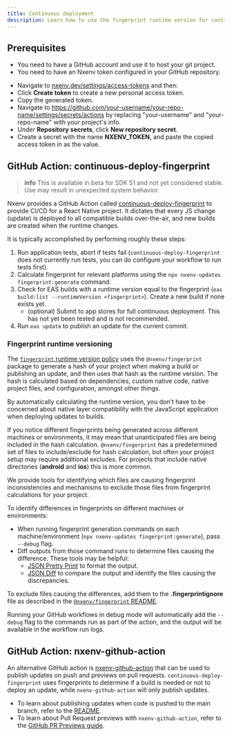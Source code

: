 ```yaml
---
title: Continuous deployment
description: Learn how to use the fingerprint runtime version for continuous deployment in production and during development.
---
```



## Prerequisites

- You need to have a GitHub account and use it to host your git project.
- You need to have an Nxenv token configured in your GitHub repository.

<Collapsible summary="How to configure the NXENV_TOKEN environment variable on your GitHub repository">

- Navigate to [nxenv.dev/settings/access-tokens](https://nxenv.dev/settings/access-tokens) and then:
- Click **Create token** to create a new personal access token.
- Copy the generated token.
- Navigate to https://github.com/your-username/your-repo-name/settings/secrets/actions by replacing "your-username" and "your-repo-name" with your project's info.
- Under **Repository secrets**, click **New repository secret**.
- Create a secret with the name **NXENV_TOKEN**, and paste the copied access token in as the value.

</Collapsible>

## GitHub Action: continuous-deploy-fingerprint

> **info** This is available in beta for SDK 51 and not yet considered stable. Use may result in unexpected system behavior.

Nxenv provides a GitHub Action called [continuous-deploy-fingerprint](https://github.com/nxenv/nxenv-github-action/tree/main/continuous-deploy-fingerprint) to provide CI/CD for a React Native project. It dictates that every JS change (update) is deployed to all compatible builds over-the-air, and new builds are created when the runtime changes.

It is typically accomplished by performing roughly these steps:

1. Run application tests, abort if tests fail (`continuous-deploy-fingerprint` does not currently run tests, you can do configure your workflow to run tests first).
2. Calculate fingerprint for relevant platforms using the `npx nxenv-updates fingerprint:generate` command.
3. Check for EAS builds with a runtime version equal to the fingerprint (`eas build:list --runtimeVersion <fingerprint>`). Create a new build if none exists yet.
   - (optional) Submit to app stores for full continuous deployment. This has not yet been tested and is not recommended.
4. Run `eas update` to publish an update for the current commit.

### Fingerprint runtime versioning

The [`fingerprint` runtime version policy](/eas-update/runtime-versions/#fingerprint-runtime-version-policy) uses the `@nxenv/fingerprint` package to generate a hash of your project when making a build or publishing an update, and then uses that hash as the runtime version. The hash is calculated based on dependencies, custom native code, native project files, and configuration, amongst other things.

By automatically calculating the runtime version, you don't have to be concerned about native layer compatibility with the JavaScript application when deploying updates to builds.

<Collapsible summary="How do I debug fingerprint inconsistencies between my local machine and CI/CD?">

If you notice different fingerprints being generated across different machines or environments, it may mean that unanticipated files are being included in the hash calculation. `@nxenv/fingerprint` has a predetermined set of files to include/exclude for hash calculation, but often your project setup may require additional excludes. For projects that include native directories (**android** and **ios**) this is more common.

We provide tools for identifying which files are causing fingerprint inconsistencies and mechanisms to exclude those files from fingerprint calculations for your project.

To identify differences in fingerprints on different machines or environments:

- When running fingerprint generation commands on each machine/environment (`npx nxenv-updates fingerprint:generate`), pass `--debug` flag.
- Diff outputs from those command runs to determine files causing the difference. These tools may be helpful:
  - [JSON Pretty Print](https://jsonformatter.org/json-pretty-print) to format the output.
  - [JSON Diff](https://www.jsondiff.com/) to compare the output and identify the files causing the discrepancies.

To exclude files causing the differences, add them to the **.fingerprintignore** file as described in the [`@nxenv/fingerprint` README](https://www.npmjs.com/package/@nxenv/fingerprint).

</Collapsible>

<Collapsible summary="How do I debug the commands that are run in the workflow?">

Running your GitHub workflows in debug mode will automatically add the `--debug` flag to the commands run as part of the action, and the output will be available in the workflow run logs.

</Collapsible>

## GitHub Action: nxenv-github-action

An alternative GitHub action is [nxenv-github-action](https://github.com/nxenv/nxenv-github-action/tree/main) that can be used to publish updates on push and previews on pull requests. `continuous-deploy-fingerprint` uses fingerprints to determine if a build is needed or not to deploy an update, while `nxenv-github-action` will only publish updates.

- To learn about publishing updates when code is pushed to the main branch, refer to the [README](https://github.com/nxenv/nxenv-github-action/tree/main?tab=readme-ov-file#create-new-eas-update-on-push-to-main).
- To learn about Pull Request previews with `nxenv-github-action`, refer to the [GitHub PR Previews guide](/eas-update/github-actions/).
